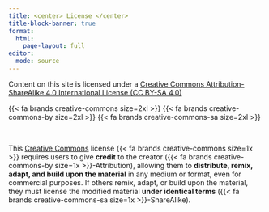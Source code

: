 ```yaml
---
title: <center> License </center>
title-block-banner: true
format: 
  html:
    page-layout: full
editor: 
  mode: source
---
```


::: {.grid}

::: {.g-col-md-8 .g-start-md-3 .g-col-10 .g-start-2}

::: {.center-text}

Content on this site is licensed under a [Creative Commons Attribution-ShareAlike 4.0 International License (CC BY-SA 4.0)](https://creativecommons.org/licenses/by-sa/4.0/)

<p> {{< fa brands creative-commons size=2xl >}} {{< fa brands creative-commons-by size=2xl >}} {{< fa brands creative-commons-sa size=2xl >}} </p>

<br> 

This [Creative Commons](https://creativecommons.org/) license {{< fa brands creative-commons size=1x >}} requires users to give **credit** to the creator ({{< fa brands creative-commons-by size=1x >}}-Attribution), allowing them to **distribute, remix, adapt, and build upon the material** in any medium or format, even for commercial purposes. If others remix, adapt, or build upon the material, they must license the modified material **under identical terms** ({{< fa brands creative-commons-sa size=1x >}}-ShareAlike).

:::

:::

:::
